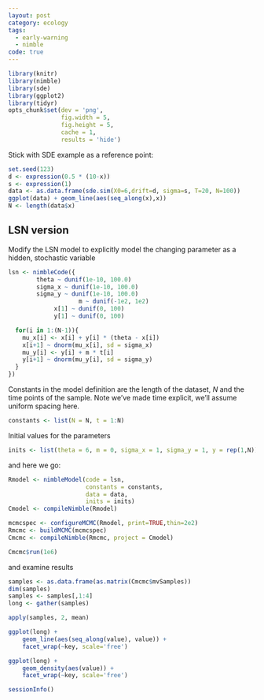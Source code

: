 ```yaml
---
layout: post
category: ecology
tags:
  - early-warning
  - nimble
code: true
---
```



```r
library(knitr)
library(nimble)
library(sde)
library(ggplot2)
library(tidyr)
opts_chunk$set(dev = 'png', 
               fig.width = 5, 
               fig.height = 5, 
               cache = 1, 
               results = 'hide')
```


Stick with SDE example as a reference point:

```r
set.seed(123)
d <- expression(0.5 * (10-x))
s <- expression(1) 
data <- as.data.frame(sde.sim(X0=6,drift=d, sigma=s, T=20, N=100))
ggplot(data) + geom_line(aes(seq_along(x),x))
N <- length(data$x)
```

## LSN version ##

Modify the LSN model to explicitly model the changing parameter as a hidden, stochastic variable

```r
lsn <- nimbleCode({
		theta ~ dunif(1e-10, 100.0)
		sigma_x ~ dunif(1e-10, 100.0)
		sigma_y ~ dunif(1e-10, 100.0)
					m ~ dunif(-1e2, 1e2)
			 x[1] ~ dunif(0, 100)
			 y[1] ~ dunif(0, 100) 

  for(i in 1:(N-1)){
    mu_x[i] <- x[i] + y[i] * (theta - x[i]) 
    x[i+1] ~ dnorm(mu_x[i], sd = sigma_x) 
    mu_y[i] <- y[i] + m * t[i]
    y[i+1] ~ dnorm(mu_y[i], sd = sigma_y) 
  }
})
```

Constants in the model definition are the length of the dataset, $N$ and the time points of the sample. Note we've made time explicit, we'll assume uniform spacing here. 

```r
constants <- list(N = N, t = 1:N)
```

Initial values for the parameters

```r
inits <- list(theta = 6, m = 0, sigma_x = 1, sigma_y = 1, y = rep(1,N))
```


and here we go:

```r
Rmodel <- nimbleModel(code = lsn, 
                      constants = constants, 
                      data = data, 
                      inits = inits)
Cmodel <- compileNimble(Rmodel)
```



```r
mcmcspec <- configureMCMC(Rmodel, print=TRUE,thin=2e2)
Rmcmc <- buildMCMC(mcmcspec)
Cmcmc <- compileNimble(Rmcmc, project = Cmodel)
```


```r
Cmcmc$run(1e6)
```


and examine results

```r
samples <- as.data.frame(as.matrix(Cmcmc$mvSamples))
dim(samples)
samples <- samples[,1:4]
long <- gather(samples)
```

```r
apply(samples, 2, mean)
```

```r
ggplot(long) + 
	geom_line(aes(seq_along(value), value)) + 
	facet_wrap(~key, scale='free')
```

```r
ggplot(long) + 
	geom_density(aes(value)) + 
	facet_wrap(~key, scale='free')
```

```r
sessionInfo()
```
